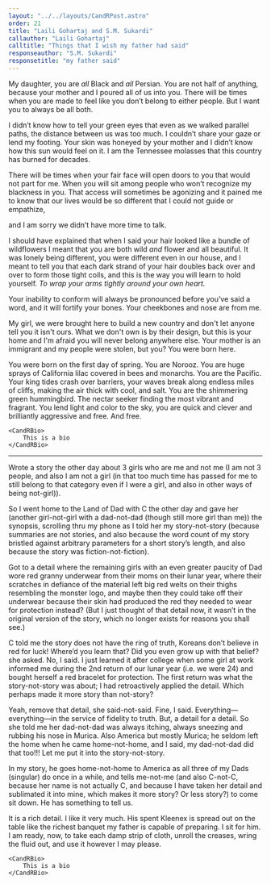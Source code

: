 ```yaml
---
layout: "../../layouts/CandRPost.astro"
order: 21
title: "Laili Gohartaj and S.M. Sukardi"
callauthor: "Laili Gohartaj"
calltitle: "Things that I wish my father had said"
responseauthor: "S.M. Sukardi"
responsetitle: "my father said"
---
```



<CandRItem id="call" title={frontmatter.calltitle} author={frontmatter.callauthor}>

My daughter, you are *all* Black and *all* Persian. You are not half of anything, because your mother and I poured all of us into you. There will be times when you are made to feel like you don’t belong to either people. But I want you to always be all both. 

I didn’t know how to tell your green eyes that even as we walked parallel paths, the distance between us was too much. I couldn’t share your gaze or lend my footing. Your skin was honeyed by your mother and I didn’t know how this sun would feel on it. I am the Tennessee molasses that this country has burned for decades. 

There will be times when your fair face will open doors to you that would not part for me. When you will sit among people who won’t recognize my blackness in you. That access will sometimes be agonizing and it pained me to know that our lives would be so different that I could not guide or empathize, 

and I am sorry we didn’t have more time to talk. 

I should have explained that when I said your hair looked like a bundle of wildflowers I meant that you are both wild *and* flower and all beautiful. It was lonely being different, you were different even in our house, and I meant to tell you that each dark strand of your hair doubles back over and over to form those tight coils, and this is the way you will learn to hold yourself. 
*To wrap your arms tightly around your own heart.*

Your inability to conform will always be pronounced before you’ve said a word, and it will fortify your bones. Your cheekbones and nose are from me. 

My girl, we were brought here to build a new country and don't let anyone tell you it isn't ours. What we don't own is by their design, but this is your home 
and I'm afraid you will never belong anywhere else. 
Your mother is an immigrant and my people were stolen, but you? You were born here.

You were born on the first day of spring. You are Norooz. You are huge sprays of California lilac covered in bees and monarchs. You are the Pacific. Your king tides crash over barriers, your waves break along endless miles of cliffs, making the air thick with cool, and salt. You are the shimmering green hummingbird. The nectar seeker finding the most vibrant and fragrant. You lend light and color to the sky, you are quick and clever and brilliantly aggressive and free.
And free.   


	<CandRBio>
		This is a bio
	</CandRBio>

</CandRItem>

---

<CandRItem id="response" title={frontmatter.responsetitle} author={frontmatter.responseauthor}>


Wrote a story the other day about 3 girls who are me and not me (I am not 3 people, and also I am not a girl (in that too much time has passed for me to still belong to that category even if I were a girl, and also in other ways of being not-girl)).

So I went home to the Land of Dad with C the other day and gave her (another girl-not-girl with a dad-not-dad (though still more girl than me)) the synopsis, scrolling thru my phone as I told her my story-not-story (because summaries are not stories, and also because the word count of my story bristled against arbitrary parameters for a short story’s length, and also because the story was fiction-not-fiction).

Got to a detail where the remaining girls with an even greater paucity of Dad wore red granny underwear from their moms on their lunar year, where their scratches in defiance of the material left big red welts on their thighs resembling the monster logo, and maybe then they could take off their underwear because their skin had produced the red they needed to wear for protection instead? (But I just thought of that detail now, it wasn’t in the original version of the story, which no longer exists for reasons you shall see.) 

C told me the story does not have the ring of truth, Koreans don’t believe in red for luck! Where’d you learn that? Did you even grow up with that belief? she asked. No, I said. I just learned it after college when some girl at work informed me during the 2nd return of our lunar year (i.e. we were 24) and bought herself a red bracelet for protection. The first return was what the story-not-story was about; I had retroactively applied the detail. Which perhaps made it more story than not-story?

Yeah, remove that detail, she said-not-said. Fine, I said. Everything—everything—in the service of fidelity to truth. But, a detail for a detail. So she told me her dad-not-dad was always itching, always sneezing and rubbing his nose in Murica. Also America but mostly Murica; he seldom left the home when he came home-not-home, and I said, my dad-not-dad did that too!!! Let me put it into the story-not-story.

In my story, he goes home-not-home to America as all three of my Dads (singular) do once in a while, and tells me-not-me (and also C-not-C, because her name is not actually C, and because I have taken her detail and sublimated it into mine, which makes it more story? Or less story?) to come sit down. He has something to tell us. 

It is a rich detail. I like it very much. His spent Kleenex is spread out on the table like the richest banquet my father is capable of preparing. I sit for him. I am ready, now, to take each damp strip of cloth, unroll the creases, wring the fluid out, and use it however I may please.



	<CandRBio>
		This is a bio
	</CandRBio>

</CandRItem>